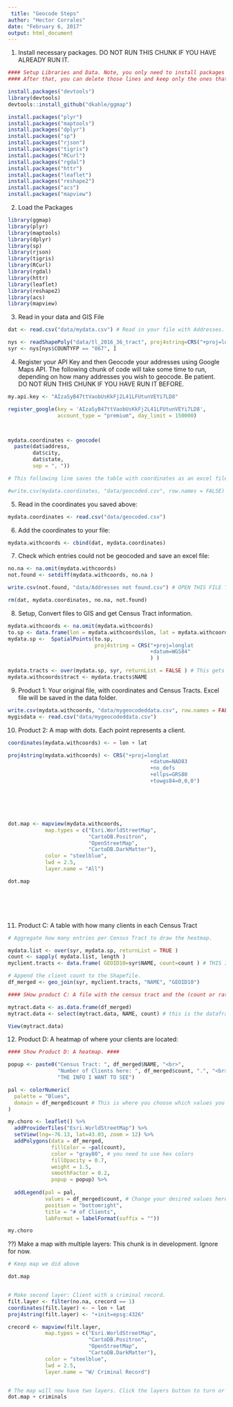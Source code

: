 ```yaml
---
 title: "Geocode Steps"
author: "Hector Corrales"
date: "February 6, 2017"
output: html_document
---
```


1) Install necessary packages. DO NOT RUN THIS CHUNK IF YOU HAVE ALREADY RUN IT.
```r
#### Setup Libraries and Data. Note, you only need to install packages once. 
#### After that, you can delete those lines and keep only the ones that start with "library() ####

install.packages("devtools")
library(devtools)
devtools::install_github("dkahle/ggmap")

install.packages("plyr")
install.packages("maptools")
install.packages("dplyr")
install.packages("sp")
install.packages("rjson")
install.packages("tigris")
install.packages("RCurl")
install.packages("rgdal")
install.packages("httr")
install.packages("leaflet")
install.packages("reshape2")
install.packages("acs")
install.packages("mapview")
```

2) Load the Packages
```r

library(ggmap)
library(plyr)
library(maptools)
library(dplyr)
library(sp)
library(rjson)
library(tigris)
library(RCurl)
library(rgdal)
library(httr)
library(leaflet)
library(reshape2)
library(acs)
library(mapview)

```

3) Read in your data and GIS File
```r
dat <- read.csv("data/mydata.csv") # Read in your file with Addresses.

nys <- readShapePoly("data/tl_2016_36_tract", proj4string=CRS("+proj=longlat +datum=WGS84"))
syr <- nys[nys$COUNTYFP == "067", ]

```

4) Register your API Key and then Geocode your addresses using Google Maps API.
The following chunk of code will take some time to run, depending on how many addresses you wish to geocode. Be patient.
DO NOT RUN THIS CHUNK IF YOU HAVE RUN IT BEFORE.
```r

my.api.key <- "AIzaSyB47ttVaobUsKkFj2L41LFUtunVEYi7LD8"

register_google(key = 'AIzaSyB47ttVaobUsKkFj2L41LFUtunVEYi7LD8',
                account_type = "premium", day_limit = 150000)



mydata.coordinates <- geocode(     
  paste(dat$address,               
        dat$city,                  
        dat$state,                 
        sep = ", "))

# This following line saves the table with coordinates as an excel file. You must remove the hashtag in order to save after you've gone through the geocoding process.

#write.csv(mydata.coordinates, "data/geocoded.csv", row.names = FALSE) 


```

5) Read in the coordinates you saved above:
```r

mydata.coordinates <- read.csv("data/geocoded.csv") 


```

6) Add the coordinates to your file:
```r
mydata.withcoords <- cbind(dat, mydata.coordinates)

```

7) Check which entries could not be geocoded and save an excel file:
```r

no.na <- na.omit(mydata.withcoords)
not.found <- setdiff(mydata.withcoords, no.na )

write.csv(not.found, "data/Addresses not found.csv") # OPEN THIS FILE TO SEE THE ADDRESSES THAT WEREN'T FOUND.

rm(dat, mydata.coordinates, no.na, not.found)


```


8) Setup, Convert files to GIS and get Census Tract information.
```r


mydata.withcoords <- na.omit(mydata.withcoords)
to.sp <- data.frame(lon = mydata.withcoords$lon, lat = mydata.withcoords$lat)
mydata.sp <-  SpatialPoints(to.sp, 
                            proj4string = CRS("+proj=longlat
                                              +datum=WGS84" 
                                              ) )

mydata.tracts <- over(mydata.sp, syr, returnList = FALSE ) # This gets the Census Tract for the address.
mydata.withcoords$tract <- mydata.tracts$NAME

```


9) Product 1: Your original file, with coordinates and Census Tracts. Excel file will be saved in the data folder.

```r
write.csv(mydata.withcoords, "data/mygeocodeddata.csv", row.names = FALSE)
mygisdata <- read.csv("data/mygeocodeddata.csv")

```

10) Product 2: A map with dots. Each point represents a client.

```r

coordinates(mydata.withcoords) <- ~ lon + lat

proj4string(mydata.withcoords) <- CRS("+proj=longlat
                                              +datum=NAD83 
                                              +no_defs 
                                              +ellps=GRS80 
                                              +towgs84=0,0,0") 






dot.map <- mapview(mydata.withcoords,
            map.types = c("Esri.WorldStreetMap",
                          "CartoDB.Positron",
                          "OpenStreetMap",
                          "CartoDB.DarkMatter"),
            color = "steelblue",
            lwd = 2.5,
            layer.name = "All")

dot.map




                   

```

11) Product C: A table with how many clients in each Census Tract

```r

# Aggregate how many entries per Census Tract to draw the heatmap.

mydata.list <- over(syr, mydata.sp, returnList = TRUE )
count <- sapply( mydata.list, length )
myclient.tracts <- data.frame( GEOID10=syr$NAME, count=count ) # THIS IS FOR THE HEATMAP

# Append the client count to the Shapefile.
df_merged <- geo_join(syr, myclient.tracts, "NAME", "GEOID10") 

#### SHow product C: A file with the census tract and the (count or rate) of what you want to measure.

mytract.data <- as.data.frame(df_merged)
mytract.data <- select(mytract.data, NAME, count) # this is the dataframe to show for product C.

View(mytract.data)

```


12) Product D: A heatmap of where your clients are located:

```r

#### Show Product D: A heatmap. ####

popup <- paste0("Census Tract: ", df_merged$NAME, "<br>", 
                "Number of Clients here: ", df_merged$count, ".", "<br>",
                "THE INFO I WANT TO SEE")

pal <- colorNumeric(
  palette = "Blues",
  domain = df_merged$count # This is where you choose which values you want to visualize per Census Tract
)

my.choro <- leaflet() %>%
  addProviderTiles("Esri.WorldStreetMap") %>%
  setView(lng=-76.13, lat=43.03, zoom = 12) %>%
  addPolygons(data = df_merged, 
              fillColor = ~pal(count), 
              color = "gray80", # you need to use hex colors
              fillOpacity = 0.7, 
              weight = 1.5, 
              smoothFactor = 0.2,
              popup = popup) %>%
  
  addLegend(pal = pal, 
            values = df_merged$count, # Change your desired values here as well
            position = "bottomright", 
            title = "# of Clients",
            labFormat = labelFormat(suffix = "")) 

my.choro


```




??) Make a map with multiple layers: This chunk is in development. Ignore for now.

```r

# Keep map we did above

dot.map


# Make second layer: Client with a criminal record.
filt.layer <- filter(no.na, crecord == 1)
coordinates(filt.layer) <- ~ lon + lat
proj4string(filt.layer) <- "+init=epsg:4326"

crecord <- mapview(filt.layer,
            map.types = c("Esri.WorldStreetMap",
                          "CartoDB.Positron",
                          "OpenStreetMap",
                          "CartoDB.DarkMatter"),
            color = "steelblue",
            lwd = 2.5,
            layer.name = "W/ Criminal Record")


# The map will now have two layers. Click the layers button to turn or off.
dot.map + criminals

```
















